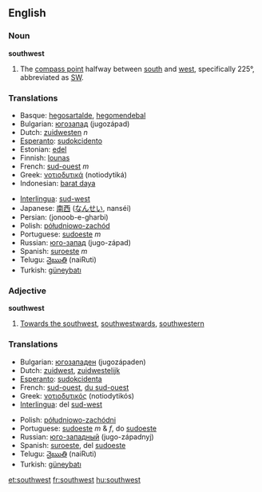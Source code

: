 ==English==
===Noun===
'''southwest'''

# The [[compass point]] halfway between [[south]] and [[west]], specifically 225°, abbreviated as [[SW]].

===Translations===
{{top}}
*Basque: [[hegosartalde]], [[hegomendebal]]
*Bulgarian: [[югозапад]] (jugozápad) {{m}}
*Dutch: [[zuidwesten]] ''n''
*[[Esperanto]]: [[sudokcidento]]
*Estonian: [[edel]]
*Finnish: [[lounas]]
*French: [[sud-ouest]] ''m''
*Greek: [[νοτιοδυτικά]] (notiodytiká)
*Indonesian: [[barat daya]]
{{mid}}
*[[Interlingua]]: [[sud-west]]
*Japanese: [[南西]] ([[なんせい]], nanséi)
*Persian: {{FAchar|[[جنوب غربی]]}} (jonoob-e-gharbi)
*Polish: [[półudniowo-zachód]]
*Portuguese: [[sudoeste]] ''m''
*Russian: [[юго-запад]] (jugo-západ) {{m}}
*Spanish: [[suroeste]] ''m''
*Telugu: [[నైఋతి]] (naiRuti)
*Turkish: [[güneybatı]]
{{bottom}}

===Adjective===
'''southwest'''

#[[Towards the southwest]], [[southwestward]]s, [[southwestern]]

===Translations===
{{top}}
*Bulgarian: [[югозападен]] (jugozápaden) {{m}}
*Dutch: [[zuidwest]], [[zuidwestelijk]]
*[[Esperanto]]: [[sudokcidenta]]
*French: [[sud-ouest]], [[du sud-ouest]]
*Greek: [[νοτιοδυτικός]] (notiodytikós)
*[[Interlingua]]: del [[sud-west]]
{{mid}}
*Polish: [[półudniowo-zachódni]]
*Portuguese: [[sudoeste]] ''m'' & ''f'', do [[sudoeste]]
*Russian: [[юго-западный]] (jugo-západnyj)
*Spanish: [[suroeste]], del [[sudoeste]]
*Telugu: [[నైఋతి]] (naiRuti)
*Turkish: [[güneybatı]]
{{bottom}}

[[et:southwest]]
[[fr:southwest]]
[[hu:southwest]]